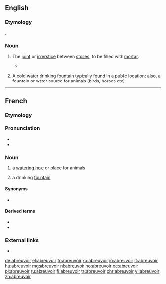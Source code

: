 ==English==

===Etymology===
{{borrowing|fr|lang=en}} {{m|fr|abreuvoir||a [[watering]] place}}.

===Noun===
{{en-noun}}

# {{label|en|obsolete|Masonry}} The [[joint]] or [[interstice]] between [[stone]]s, to be filled with [[mortar]].
#* {{rfquotek|Gwilt}}
# {{label|en|of humans}} A cold water drinking fountain typically found in a public location; also, a fountain or water source for animals (birds, horses etc).

----

==French==

===Etymology===
{{suffix|abreuver|oir|lang=fr}}

===Pronunciation===
* {{audio|Fr-abreuvoir.ogg|audio|lang=fr}}
* {{IPA|/a.brœ.vwar/|lang=fr}}

===Noun===
{{fr-noun|m}}

# a [[watering hole]] or place for animals
# {{label|fr|Canada|proscribed}} a drinking [[fountain]]

====Synonyms====
* {{sense|drinking fountain}} {{l|fr|fontaine}} {{qualifier|mostly Europe}}

====Derived terms====
* {{l|fr|abreuvoir à mouches}}
* {{l|fr|borne-abreuvoir}}

===External links===
* {{R:TLFi}}

[[de:abreuvoir]]
[[el:abreuvoir]]
[[fr:abreuvoir]]
[[ko:abreuvoir]]
[[io:abreuvoir]]
[[it:abreuvoir]]
[[hu:abreuvoir]]
[[mg:abreuvoir]]
[[nl:abreuvoir]]
[[no:abreuvoir]]
[[oc:abreuvoir]]
[[pl:abreuvoir]]
[[ru:abreuvoir]]
[[fi:abreuvoir]]
[[ta:abreuvoir]]
[[chr:abreuvoir]]
[[vi:abreuvoir]]
[[zh:abreuvoir]]